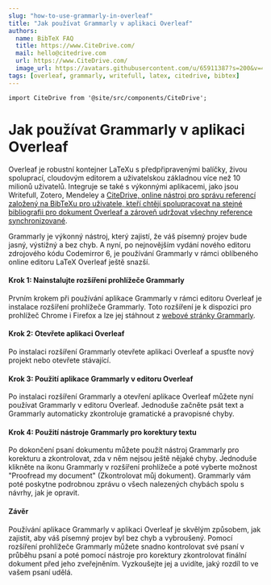 ```yaml
---
slug: "how-to-use-grammarly-in-overleaf"
title: "Jak používat Grammarly v aplikaci Overleaf"
authors:
  name: BibTeX FAQ
  title: https://www.CiteDrive.com/
  mail: hello@citedrive.com
  url: https://www.CiteDrive.com/
  image_url: https://avatars.githubusercontent.com/u/65911387?s=200&v=4
tags: [overleaf, grammarly, writefull, latex, citedrive, bibtex]
---
```


```mdx-code-block
import CiteDrive from '@site/src/components/CiteDrive';
```

# Jak používat Grammarly v aplikaci Overleaf

Overleaf je robustní kontejner LaTeXu s předpřipravenými balíčky, živou spoluprací, cloudovým editorem a uživatelskou základnou více než 10 milionů uživatelů. Integruje se také s výkonnými aplikacemi, jako jsou Writefull, Zotero, Mendeley a [CiteDrive, online nástroj pro správu referencí založený na BibTeXu pro uživatele, kteří chtějí spolupracovat na stejné bibliografii pro dokument Overleaf a zároveň udržovat všechny reference synchronizované](https://www.overleaf.com/blog/better-bibliography-management-with-overleaf-citedrive-and-bibtex-biblatex).


Grammarly je výkonný nástroj, který zajistí, že váš písemný projev bude jasný, výstižný a bez chyb. A nyní, po nejnovějším vydání nového editoru zdrojového kódu Codemirror 6, je používání Grammarly v rámci oblíbeného online editoru LaTeX Overleaf ještě snazší. 

<CiteDrive/>

#### Krok 1: Nainstalujte rozšíření prohlížeče Grammarly

Prvním krokem při používání aplikace Grammarly v rámci editoru Overleaf je instalace rozšíření prohlížeče Grammarly. Toto rozšíření je k dispozici pro prohlížeč Chrome i Firefox a lze jej stáhnout z [webové stránky Grammarly](https://www.grammarly.com/).

#### Krok 2: Otevřete aplikaci Overleaf

Po instalaci rozšíření Grammarly otevřete aplikaci Overleaf a spusťte nový projekt nebo otevřete stávající.

#### Krok 3: Použití aplikace Grammarly v editoru Overleaf

Po instalaci rozšíření Grammarly a otevření aplikace Overleaf můžete nyní používat Grammarly v editoru Overleaf. Jednoduše začněte psát text a Grammarly automaticky zkontroluje gramatické a pravopisné chyby.

#### Krok 4: Použití nástroje Grammarly pro korektury textu

Po dokončení psaní dokumentu můžete použít nástroj Grammarly pro korekturu a zkontrolovat, zda v něm nejsou ještě nějaké chyby. Jednoduše klikněte na ikonu Grammarly v rozšíření prohlížeče a poté vyberte možnost "Proofread my document" (Zkontrolovat můj dokument). Grammarly vám poté poskytne podrobnou zprávu o všech nalezených chybách spolu s návrhy, jak je opravit.

#### Závěr

Používání aplikace Grammarly v aplikaci Overleaf je skvělým způsobem, jak zajistit, aby váš písemný projev byl bez chyb a vybroušený. Pomocí rozšíření prohlížeče Grammarly můžete snadno kontrolovat své psaní v průběhu psaní a poté pomocí nástroje pro korektury zkontrolovat finální dokument před jeho zveřejněním. Vyzkoušejte jej a uvidíte, jaký rozdíl to ve vašem psaní udělá.
